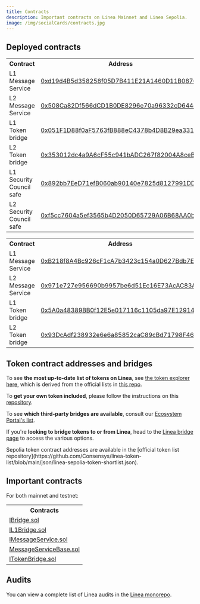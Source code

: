 ```yaml
---
title: Contracts
description: Important contracts on Linea Mainnet and Linea Sepolia.
image: /img/socialCards/contracts.jpg
---
```



## Deployed contracts

<Tabs groupId="Mainnet-Testnet" className="my-tabs">
  <TabItem value="Mainnet" label="Mainnet" default>
    <table>
      <tr>
        <th>Contract</th>
        <th>Address</th>
      </tr>
      <tr>
        <td>L1 Message Service</td>
        <td>
          <a href="https://etherscan.io/address/0xd19d4B5d358258f05D7B411E21A1460D11B0876F">
            0xd19d4B5d358258f05D7B411E21A1460D11B0876F
          </a>
        </td>
      </tr>
      <tr>
        <td>L2 Message Service</td>
        <td>
          <a href="https://lineascan.build/address/0x508Ca82Df566dCD1B0DE8296e70a96332cD644ec">
            0x508Ca82Df566dCD1B0DE8296e70a96332cD644ec
          </a>
        </td>
      </tr>
      <tr>
        <td>L1 Token bridge</td>
        <td>
          <a href="https://etherscan.io/address/0x051F1D88f0aF5763fB888eC4378b4D8B29ea3319">
            0x051F1D88f0aF5763fB888eC4378b4D8B29ea3319
          </a>
        </td>
      </tr>
      <tr>
        <td>L2 Token bridge</td>
        <td>
          <a href="https://lineascan.build/address/0x353012dc4a9A6cF55c941bADC267f82004A8ceB9">
            0x353012dc4a9A6cF55c941bADC267f82004A8ceB9
          </a>
        </td>
      </tr>
      <tr>
        <td>L1 Security Council safe</td>
        <td>
          <a href="https://etherscan.io/address/0x892bb7EeD71efB060ab90140e7825d8127991DD3">
            0x892bb7EeD71efB060ab90140e7825d8127991DD3
          </a>
        </td>
      </tr>
      <tr>
        <td>L2 Security Council safe</td>
        <td>
          <a href="https://lineascan.build/address/0xf5cc7604a5ef3565b4D2050D65729A06B68AA0bD">
            0xf5cc7604a5ef3565b4D2050D65729A06B68AA0bD
          </a>
        </td>
      </tr>
    </table>
  </TabItem>
    <TabItem value="Linea Sepolia" label="Linea Sepolia">
    <table>
      <tr>
        <th>Contract</th>
        <th>Address</th>
      </tr>
      <tr>
        <td>L1 Message Service</td>
        <td>
          <a href="https://sepolia.etherscan.io/address/0xB218f8A4Bc926cF1cA7b3423c154a0D627Bdb7E5">
          0xB218f8A4Bc926cF1cA7b3423c154a0D627Bdb7E5
          </a>
        </td>
      </tr>
      <tr>
        <td>L2 Message Service</td>
        <td>
          <a href="https://sepolia.lineascan.build/address/0x971e727e956690b9957be6d51ec16e73acac83a7">
          0x971e727e956690b9957be6d51Ec16E73AcAC83A7
          </a>
        </td>
      </tr>
      <tr>
        <td>L1 Token bridge</td>
        <td>
          <a href="https://sepolia.etherscan.io/address/0x5A0a48389BB0f12E5e017116c1105da97E129142">
            0x5A0a48389BB0f12E5e017116c1105da97E129142
          </a>
        </td>
      </tr>
      <tr>
        <td>L2 Token bridge</td>
        <td>
          <a href="https://sepolia.lineascan.build/address/0x93DcAdf238932e6e6a85852caC89cBd71798F463">
            0x93DcAdf238932e6e6a85852caC89cBd71798F463
          </a>
        </td>
      </tr>
    </table>
  </TabItem>
</Tabs>

## Token contract addresses and bridges

<Tabs groupId="Mainnet-Testnet" className="my-tabs">
  <TabItem value="Mainnet" label="Mainnet" default>

To see **the most up-to-date list of tokens on Linea**, see
[the token explorer here](https://consensys.github.io/linea-token-list/), which is derived from the
official lists in [this repo](https://github.com/Consensys/linea-token-list/blob/main/json/linea-mainnet-token-shortlist.json). 

To **get your own token included**, please follow the instructions on this [repository](https://github.com/Consensys/linea-token-list).

To see **which third-party bridges are available**, consult our [Ecosystem Portal's list](https://linea.build/apps?types=bridge).

If you're **looking to bridge tokens to or from Linea**, head to the [Linea bridge page](https://bridge.linea.build/)
to access the various options.

  </TabItem>
  <TabItem value="Linea Sepolia" label="Linea Sepolia">
    Sepolia token contract addresses are available in the [official token list repository](https://github.com/Consensys/linea-token-list/blob/main/json/linea-sepolia-token-shortlist.json).
  </TabItem>
</Tabs>

## Important contracts

For both mainnet and testnet:

<table>
  <tr>
    <th>Contracts</th>
  </tr>
  <tr>
    <td>
      <a href="/files/testnet/IBridge.sol">IBridge.sol</a>
    </td>
  </tr>
  <tr>
    <td>
      <a href="/files/testnet/IL1Bridge.sol">IL1Bridge.sol</a>
    </td>
  </tr>
  <tr>
    <td>
      <a href="/files/testnet/IMessageService.sol">IMessageService.sol</a>
    </td>
  </tr>
  <tr>
    <td>
      <a href="/files/testnet/MessageServiceBase.sol">MessageServiceBase.sol</a>
    </td>
  </tr>
  <tr>
    <td>
      <a href="/files/testnet/ITokenBridge.sol">ITokenBridge.sol</a>
    </td>
  </tr>
</table>

## Audits

You can view a complete list of Linea audits in the [Linea monorepo](https://github.com/Consensys/linea-monorepo/blob/2a8288f75a347104442f015b71262ab06a1e62f0/docs/audits.md).
